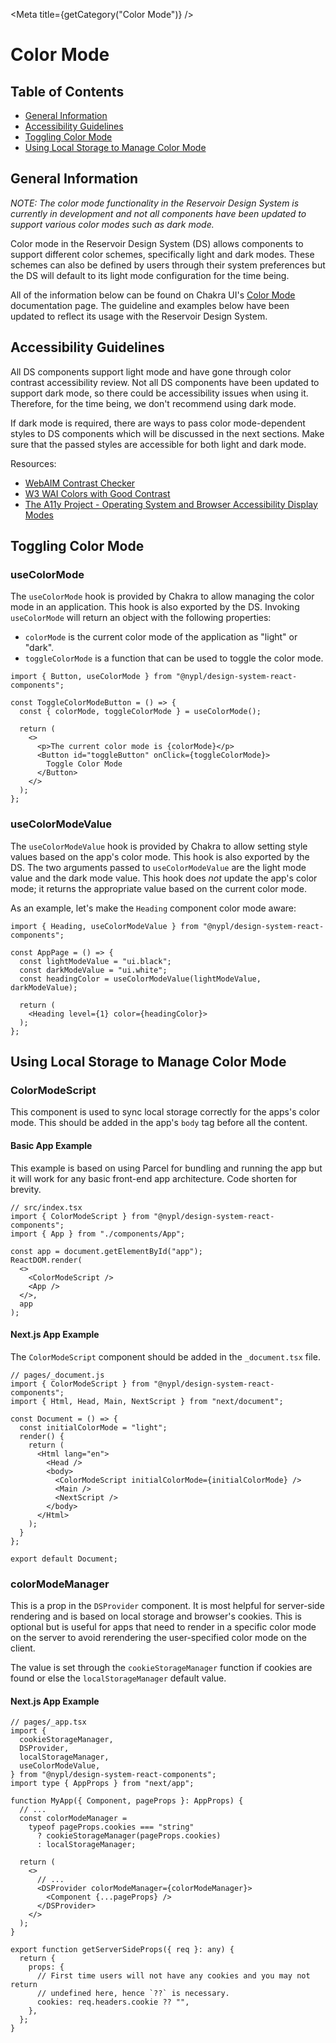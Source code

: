 

<Meta title={getCategory("Color Mode")} />

# Color Mode

## Table of Contents

- [General Information](#general-information)
- [Accessibility Guidelines](#accessibility-guidelines)
- [Toggling Color Mode](#toggling-color-mode)
- [Using Local Storage to Manage Color Mode](#using-local-storage-to-manage-color-mode)

## General Information

_NOTE: The color mode functionality in the Reservoir Design System is currently
in development and not all components have been updated to support various color
modes such as dark mode._

Color mode in the Reservoir Design System (DS) allows components to support
different color schemes, specifically light and dark modes. These schemes can
also be defined by users through their system preferences but the DS will
default to its light mode configuration for the time being.

All of the information below can be found on Chakra UI's [Color Mode](https://v1.chakra-ui.com/docs/styled-system/features/color-mode)
documentation page. The guideline and examples below have been updated to reflect
its usage with the Reservoir Design System.

## Accessibility Guidelines

All DS components support light mode and have gone through color contrast
accessibility review. Not all DS components have been updated to support dark
mode, so there could be accessibility issues when using it. Therefore, for the
time being, we don't recommend using dark mode.

If dark mode is required, there are ways to pass color mode-dependent styles
to DS components which will be discussed in the next sections. Make sure that
the passed styles are accessible for both light and dark mode.

Resources:

- [WebAIM Contrast Checker](https://webaim.org/resources/contrastchecker/)
- [W3 WAI Colors with Good Contrast](https://www.w3.org/WAI/perspective-videos/contrast/)
- [The A11y Project - Operating System and Browser Accessibility Display Modes](https://www.a11yproject.com/posts/operating-system-and-browser-accessibility-display-modes/)

## Toggling Color Mode

### useColorMode

The `useColorMode` hook is provided by Chakra to allow managing the color mode
in an application. This hook is also exported by the DS. Invoking `useColorMode`
will return an object with the following properties:

- `colorMode` is the current color mode of the application as "light" or "dark".
- `toggleColorMode` is a function that can be used to toggle the color mode.

```tsx
import { Button, useColorMode } from "@nypl/design-system-react-components";

const ToggleColorModeButton = () => {
  const { colorMode, toggleColorMode } = useColorMode();

  return (
    <>
      <p>The current color mode is {colorMode}</p>
      <Button id="toggleButton" onClick={toggleColorMode}>
        Toggle Color Mode
      </Button>
    </>
  );
};
```

### useColorModeValue

The `useColorModeValue` hook is provided by Chakra to allow setting style values
based on the app's color mode. This hook is also exported by the DS. The two
arguments passed to `useColorModeValue` are the light mode value and the dark
mode value. This hook does _not_ update the app's color mode; it returns the
appropriate value based on the current color mode.

As an example, let's make the `Heading` component color mode aware:

```tsx
import { Heading, useColorModeValue } from "@nypl/design-system-react-components";

const AppPage = () => {
  const lightModeValue = "ui.black";
  const darkModeValue = "ui.white";
  const headingColor = useColorModeValue(lightModeValue, darkModeValue);

  return (
    <Heading level={1} color={headingColor}>
  );
};
```

## Using Local Storage to Manage Color Mode

### ColorModeScript

This component is used to sync local storage correctly for the apps's color mode.
This should be added in the app's `body` tag before all the content.

#### Basic App Example

This example is based on using Parcel for bundling and running the app but it
will work for any basic front-end app architecture. Code shorten for brevity.

```tsx
// src/index.tsx
import { ColorModeScript } from "@nypl/design-system-react-components";
import { App } from "./components/App";

const app = document.getElementById("app");
ReactDOM.render(
  <>
    <ColorModeScript />
    <App />
  </>,
  app
);
```

#### Next.js App Example

The `ColorModeScript` component should be added in the `_document.tsx` file.

```tsx
// pages/_document.js
import { ColorModeScript } from "@nypl/design-system-react-components";
import { Html, Head, Main, NextScript } from "next/document";

const Document = () => {
  const initialColorMode = "light";
  render() {
    return (
      <Html lang="en">
        <Head />
        <body>
          <ColorModeScript initialColorMode={initialColorMode} />
          <Main />
          <NextScript />
        </body>
      </Html>
    );
  }
};

export default Document;
```

### colorModeManager

This is a prop in the `DSProvider` component. It is most helpful for server-side
rendering and is based on local storage and browser's cookies. This is optional
but is useful for apps that need to render in a specific color mode on the server
to avoid rerendering the user-specified color mode on the client.

The value is set through the `cookieStorageManager` function if cookies are
found or else the `localStorageManager` default value.

#### Next.js App Example

```tsx
// pages/_app.tsx
import {
  cookieStorageManager,
  DSProvider,
  localStorageManager,
  useColorModeValue,
} from "@nypl/design-system-react-components";
import type { AppProps } from "next/app";

function MyApp({ Component, pageProps }: AppProps) {
  // ...
  const colorModeManager =
    typeof pageProps.cookies === "string"
      ? cookieStorageManager(pageProps.cookies)
      : localStorageManager;

  return (
    <>
      // ...
      <DSProvider colorModeManager={colorModeManager}>
        <Component {...pageProps} />
      </DSProvider>
    </>
  );
}

export function getServerSideProps({ req }: any) {
  return {
    props: {
      // First time users will not have any cookies and you may not return
      // undefined here, hence `??` is necessary.
      cookies: req.headers.cookie ?? "",
    },
  };
}
```

<!-- hack to make sure correct styles are used on the page -->

<DSProvider />
